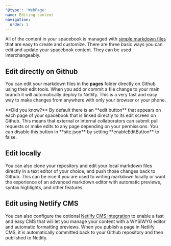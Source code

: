 ```yaml
---
'@type': 'WebPage'
name: Editing content
navigation:
  order: 1
---
```



All of the content in your spacebook is managed with [simple markdown files](/markdown) that are easy to create and customize. There are three basic ways you can edit and update your spacebook content. They can be used interchangeably.

## Edit directly on Github

You can edit your markdown files in the **pages** folder directly on Github using their edit tools. When you add or commit a file change to your main branch it will automatically deploy to Netlify. This is a very fast and easy way to make changes from anywhere with only your browser or your phone.

<Aside>
  **Did you know?** By default there is an **edit button** that appears on each page of your spacebook that is linked
  directly to its edit screen on Github. This means that external or internal collaborators can submit pull requests or
  make edits to any page depending on your permissions. You can disable this button in **site.json** by setting
  **enableEditButton** to false.
</Aside>

## Edit locally

You can also clone your repository and edit your local markdown files directly in a text editor of your choice, and push those changes back to Github. This can be nice if you are used to writing markdown locally or want the experience of an advanced markdown editor with automatic previews, syntax highlights, and other features.

## Edit using Netlify CMS

You can also configure the optional [Netlify CMS integration](/netlifycms) to enable a fast and easy CMS that will let you manage your content with a WYSIWYG editor and automatic formatting previews. When you publish a page in Netlify CMS, it is automatically committed back to your Github repository and then published to Netlify.
